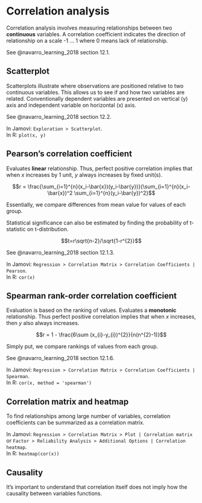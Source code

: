 # Correlation analysis

Correlation analysis involves measuring relationships between two **continuous** variables. A correlation coefficient indicates the direction of relationship on a scale -1 ... 1 where 0 means lack of relationship. 

See @navarro_learning_2018 section 12.1.

## Scatterplot

Scatterplots illustrate where observations are positioned relative to two continuous variables. This allows us to see if and how two variables are related. Conventionally dependent variables are presented on vertical (y) axis and independent variable on horizontal (x) axis. 

See @navarro_learning_2018 section 12.2.

In Jamovi: `Exploration > Scatterplot`.  
In R: `plot(x, y)`

## Pearson’s correlation coefficient

Evaluates **linear** relationship. Thus, perfect positive correlation implies that when $x$ increases by 1 unit, $y$ always increases by fixed unit(s).

$$r = \frac{\sum_{i=1}^{n}(x_i-\bar{x})(y_i-\bar{y})}{\sum_{i=1}^{n}(x_i-\bar{x})^2 \sum_{i=1}^{n}(y_i-\bar{y})^2}$$

Essentially, we compare differences from mean value for values of each group.

Statistical significance can also be estimated by finding the probability of t-statistic on t-distribution.

$$t=r\sqrt{n-2}/\sqrt{1-r^{2}}$$

See @navarro_learning_2018 section 12.1.3.

In Jamovi: `Regression > Correlation Matrix > Correlation Coefficients | Pearson`.  
In R: `cor(x)`

## Spearman rank-order correlation coefficient

Evaluation is based on the ranking of values. Evaluates a **monotonic** relationship. Thus perfect positive correlation implies that when $x$ increases, then $y$ also always increases.

$$r = 1 - \frac{6\sum (x_{i}-y_{i})^{2}}{n(n^{2}-1)}$$

Simply put, we compare rankings of values from each group.

See @navarro_learning_2018 section 12.1.6.

In Jamovi: `Regression > Correlation Matrix > Correlation Coefficients | Spearman`.  
In R: `cor(x, method = 'spearman')`

## Correlation matrix and heatmap

To find relationships among large number of variables, correlation coefficients can be summarized as a correlation matrix. 

In Jamovi: `Regression > Correlation Matrix > Plot | Correlation matrix`   
​	or `Factor > Reliability Analysis > Additional Options | Correlation heatmap`.  
In R: `heatmap(cor(x))`

## Causality

It's important to understand that correlation itself does not imply how the causality between variables functions.